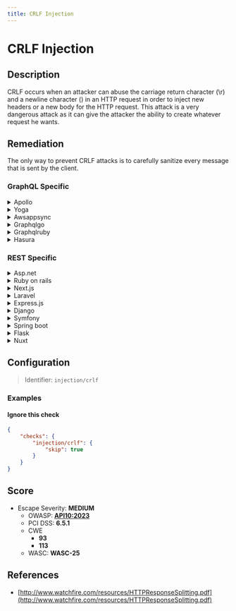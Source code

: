 ```yaml
---
title: CRLF Injection
---
```


# CRLF Injection

## Description

CRLF occurs when an attacker can abuse the carriage return character (\r) and a newline character () in an HTTP request in order to inject new headers or a new body for the HTTP request.
This attack is a very dangerous attack as it can give the attacker the ability to create whatever request he wants.


## Remediation

The only way to prevent CRLF attacks is to carefully sanitize every message that is sent by the client.



### GraphQL Specific

<details>
    <summary>Apollo</summary>

To prevent CRLF injection in Apollo Server, ensure that user input is properly sanitized before being included in HTTP headers or responses. Use a library to escape CRLF characters from user-controlled inputs.

</details>

<details>
    <summary>Yoga</summary>

In GraphQL Yoga, validate and sanitize all user inputs to remove or encode CRLF characters to prevent injection attacks.

</details>

<details>
    <summary>Awsappsync</summary>

For AWS AppSync, apply input validation in resolvers to ensure that no CRLF characters can be injected into the output.

</details>

<details>
    <summary>Graphqlgo</summary>

In GraphQL Go, use middleware to sanitize inputs by stripping out CRLF characters to prevent injection.

</details>

<details>
    <summary>Graphqlruby</summary>

For GraphQL Ruby, implement input sanitization methods to remove CRLF characters from user inputs before processing.

</details>

<details>
    <summary>Hasura</summary>

In Hasura, ensure that all user inputs are sanitized at the client or server level to prevent CRLF injection.

</details>


### REST Specific

<details>
    <summary>Asp.net</summary>

For ASP.NET applications, use built-in encoding methods or custom middleware to sanitize user inputs and prevent CRLF injection.

</details>

<details>
    <summary>Ruby on rails</summary>

In Ruby on Rails, utilize the ActiveSupport::SafeBuffer or similar mechanisms to sanitize user inputs and encode CRLF characters.

</details>

<details>
    <summary>Next.js</summary>

For Next.js applications, ensure to sanitize user inputs on both server-side and client-side to prevent CRLF injection.

</details>

<details>
    <summary>Laravel</summary>

In Laravel, use the built-in sanitization functions or create custom middleware to strip CRLF characters from user inputs.

</details>

<details>
    <summary>Express.js</summary>

For Express.js, implement middleware that sanitizes user inputs by removing CRLF characters to prevent header injection.

</details>

<details>
    <summary>Django</summary>

In Django, use the utilities provided by Django to sanitize inputs and escape CRLF characters in user-provided data.

</details>

<details>
    <summary>Symfony</summary>

For Symfony applications, employ input sanitization at the form or controller level to prevent CRLF injection attacks.

</details>

<details>
    <summary>Spring boot</summary>

In Spring Boot, use built-in sanitization or custom filters to clean user inputs from CRLF characters before they are processed.

</details>

<details>
    <summary>Flask</summary>

For Flask applications, use the Werkzeug utility functions or create custom decorators to sanitize inputs and remove CRLF characters.

</details>

<details>
    <summary>Nuxt</summary>

In Nuxt.js, ensure that user inputs are sanitized on the server-side to prevent CRLF injection, especially in API routes.

</details>

## Configuration

> Identifier: `injection/crlf`



### Examples



#### Ignore this check

```json
{
    "checks": {
        "injection/crlf": {
            "skip": true
        }
    }
}
```




## Score

- Escape Severity: **<span className="medium-severity">MEDIUM</span>**
  - OWASP: **[API10:2023](https://github.com/OWASP/API-Security/blob/master/editions/2023/en/0xaa-unsafe-consumption-of-apis.md)**
  - PCI DSS: **6.5.1**
  - CWE
    - **93**
    - **113**
  - WASC: **WASC-25**
  
  






## References

- [http://www.watchfire.com/resources/HTTPResponseSplitting.pdf](http://www.watchfire.com/resources/HTTPResponseSplitting.pdf)
  